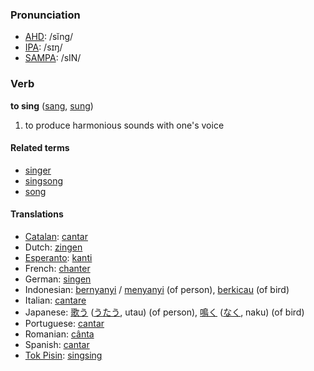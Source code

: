 === Pronunciation ===
*[[w:AHD|AHD]]: /sĭng/
*[[w:IPA|IPA]]: /sɪŋ/
*[[w:SAMPA|SAMPA]]: /sIN/

=== Verb ===
'''to sing''' ([[sang]], [[sung]])

# to produce harmonious sounds with one's voice

==== Related terms ====
*[[singer]]
*[[singsong]]
*[[song]]

==== Translations ====
*[[Catalan]]: [[cantar]]
*Dutch: [[zingen]]
*[[Esperanto]]: [[kanti]]
*French: [[chanter]]
*German: [[singen]]
*Indonesian: [[nyanyi|bernyanyi]] / [[nyanyi|menyanyi]] (of person), [[kicau|berkicau]] (of bird)
*Italian: [[cantare]]
*Japanese: [[歌う]] ([[うたう]], utau) (of person), [[鳴く]] ([[なく]], naku) (of bird)
*Portuguese: [[cantar]]
*Romanian: [[cânta]]
*Spanish: [[cantar]]
*[[Tok Pisin]]: [[singsing]]
